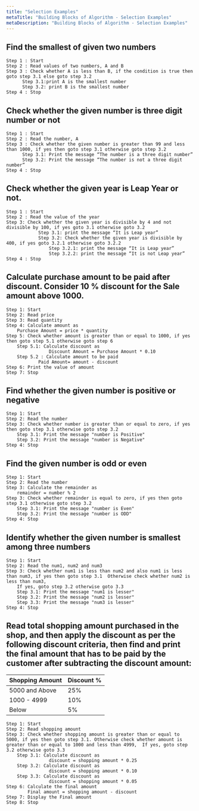 ```yaml
---
title: "Selection Examples"
metaTitle: "Building Blocks of Algorithm - Selection Examples"
metaDescription: "Building Blocks of Algorithm - Selection Examples"
---
```


## Find the smallest of given two numbers
```
Step 1 : Start
Step 2 : Read values of two numbers, A and B
Step 3 : Check whether A is less than B, if the condition is true then  goto step 3.1 else goto step 3.2
      Step 3.1:print A is the smallest number
      Step 3.2: print B is the smallest number
Step 4 : Stop
```

## Check whether the given number is three digit number or not
```
Step 1 : Start
Step 2 : Read the number, A
Step 3 : Check whether the given number is greater than 99 and less than 1000, if yes then goto step 3.1 otherwise goto step 3.2
      Step 3.1: Print the message “The number is a three digit number”
      Step 3.2: Print the message “The number is not a three digit number”
Step 4 : Stop
```

## Check whether the given year is Leap Year or not.
```
Step 1 : Start
Step 2 : Read the value of the year
Step 3: Check whether the given year is divisible by 4 and not divisible by 100, if yes goto 3.1 otherwise goto 3.2
           	Step 3.1: print the message “It is Leap year” 
			Step 3.2: Check whether the given year is divisible by 400, if yes goto 3.2.1 otherwise goto 3.2.2
 				Step 3.2.1: print the message “It is Leap year”
	 			Step 3.2.2: print the message “It is not Leap year”
Step 4 : Stop
```

## Calculate purchase amount to be paid after discount. Consider 10 % discount for the Sale amount above 1000.
```
Step 1: Start 
Step 2: Read price
Step 3: Read quantity
Step 4: Calculate amount as 
	Purchase Amount = price * quantity
Step 5: Check whether amount is greater than or equal to 1000, if yes then goto step 5.1 otherwise goto step 6
	Step 5.1: Calculate discount as 
		    	Discount Amount = Purchase Amount * 0.10
	Step 5.2 : Calculate amount to be paid
			Paid Amount= amount - discount	
Step 6: Print the value of amount
Step 7: Stop
```
## Find whether the given number is positive or negative
```
Step 1: Start 
Step 2: Read the number
Step 3: Check whether number is greater than or equal to zero, if yes then goto step 3.1 otherwise goto step 3.2
	Step 3.1: Print the message "number is Positive"
	Step 3.2: Print the message "number is Negative"
Step 4: Stop
```



## Find the given number is odd or even 
```
Step 1: Start 
Step 2: Read the number
Step 3: Calculate the remainder as
	remainder = number % 2
Step 3: Check whether remainder is equal to zero, if yes then goto step 3.1 otherwise goto step 3.2
	Step 3.1: Print the message "number is Even"
	Step 3.2: Print the message "number is ODD"
Step 4: Stop
```
## Identify whether the given number is smallest among three numbers 
```
Step 1: Start 
Step 2: Read the num1, num2 and num3
Step 3: Check whether num1 is less than num2 and also num1 is less than num3, if yes then goto step 3.1  Otherwise check whether num2 is less than num3, 
	If yes, goto step 3.2 otherwise goto 3.3
	Step 3.1: Print the message "num1 is lesser"
	Step 3.2: Print the message "num2 is lesser"
	Step 3.3: Print the message "num3 is lesser"
Step 4: Stop
```

## Read total shopping amount purchased in the shop, and then apply the discount as per the following discount criteria, then find and print the final amount that has to be paid by the customer after subtracting the discount amount:

| Shopping Amount | Discount % |
| --------------- | ---------- |
| 5000 and Above	|  25%    |
| 1000 - 4999 	|  10%    |
| Below		|  5%     |




```
Step 1: Start 
Step 2: Read shopping amount
Step 3: Check whether shopping amount is greater than or equal to 5000, if yes then goto step 3.1. Otherwise check whether amount is greater than or equal to 1000 and less than 4999,  If yes, goto step 3.2 otherwise goto 3.3
	Step 3.1: Calculate discount as 
		        discount = shopping amount * 0.25
	Step 3.2: Calculate discount as 
		        discount = shopping amount * 0.10
	Step 3.3: Calculate discount as 
		        discount = shopping amount * 0.05
Step 6: Calculate the final amount
		Final amount = shopping amount - discount
Step 7: Display the Final amount
Step 8: Stop
```

